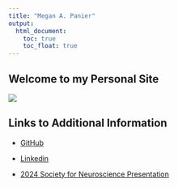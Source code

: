 ```yaml
---
title: "Megan A. Panier"
output: 
  html_document:
    toc: true
    toc_float: true
---
```


## Welcome to my Personal Site 

![](images/staining.jpeg)

## Links to Additional Information

* [GitHub](https://github.com/mpanier)

* [Linkedin](https://www.linkedin.com/in/megan-panier-5bbbb5201/)

* [2024 Society for Neuroscience Presentation](https://meganpanier.com/PosterDetail.html)






